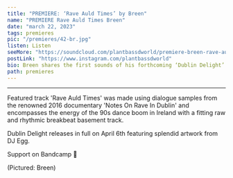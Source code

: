 ---
title: "PREMIERE: ‘Rave Auld Times’ by Breen"
name: "PREMIERE Rave Auld Times Breen"
date: "march 22, 2023"
tags: premieres
pic: "/premieres/42-br.jpg"
listen: Listen
seeMore: "https://soundcloud.com/plantbassdworld/premiere-breen-rave-auld-times"
postLink: "https://www.instagram.com/plantbassdworld"
bio: Breen shares the first sounds of his forthcoming ‘Dublin Delight’ EP with the basement breakbeat of ‘Rave Auld Times’.
path: premieres
---

<SoundCloud
  url="https://soundcloud.com/plantbassdworld/premiere-breen-rave-auld-times"
  name="Rave Auld Times"
/>

<hr />

Featured track 'Rave Auld Times' was made using dialogue samples from the renowned 2016 documentary 'Notes On Rave In Dublin' and encompasses the energy of the 90s dance boom in Ireland with a fitting raw and rhythmic breakbeat basement track.

Dublin Delight releases in full on April 6th featuring splendid artwork from DJ Egg.

Support <HoverLink url="brianmcnamara.bandcamp.com/album/dublin-delight" name="Breen" external /> on Bandcamp 🌱

<Picture src="/premieres/42-breen.jpg" alt="Breen cover pic" size={1200} />
<p className="smallText">(Pictured: Breen)</p>
